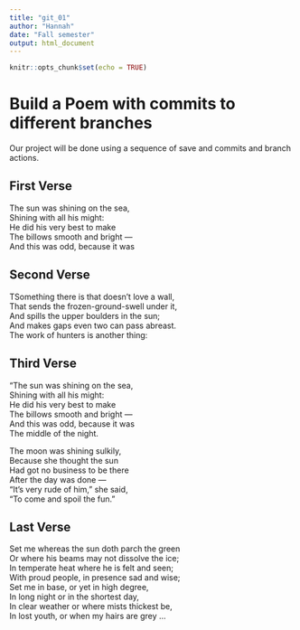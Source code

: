```yaml
---
title: "git_01"
author: "Hannah"
date: "Fall semester"
output: html_document
---
```


```r
knitr::opts_chunk$set(echo = TRUE)
```
# Build a Poem with commits to different branches
Our project will be done using a sequence of save and commits and branch actions.
<!-- Do not modify or change any text in "!--" bracketed areas such as this --- these are instructions to
you, if you change any of this the git program will notice it and compromise your git merging strategy !-->

## First Verse 
<!--Put the first five lines of a poem by Lewis Carrol in this section!-->
The sun was shining on the sea,   
Shining with all his might:   
He did his very best to make   
The billows smooth and bright —   
And this was odd, because it was   


## Second Verse
<!--Put the first five lines of a poem by Robert Frost here!-->

TSomething there is that doesn’t love a wall,     
That sends the frozen-ground-swell under it,     
And spills the upper boulders in the sun;   
And makes gaps even two can pass abreast.  
The work of hunters is another thing:     

## Third Verse
<!--Put the first two verses of The Walrus and the Carpenter here!-->
"The sun was shining on the sea,  
Shining with all his might:  
He did his very best to make  
The billows smooth and bright —  
And this was odd, because it was  
The middle of the night.  

The moon was shining sulkily,  
Because she thought the sun  
Had got no business to be there  
After the day was done —  
“It’s very rude of him,” she said,  
“To come and spoil the fun.”  


## Last Verse
<!--Put a short poem of your choice 8-20 lines,here!-->
Set me whereas the sun doth parch the green  
Or where his beams may not dissolve the ice;  
In temperate heat where he is felt and seen;  
With proud people, in presence sad and wise;  
Set me in base, or yet in high degree,  
In long night or in the shortest day,  
In clear weather or where mists thickest be,  
In lost youth, or when my hairs are grey …  
